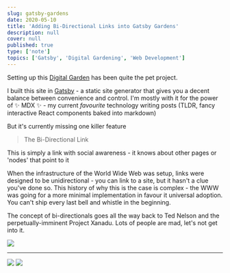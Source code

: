 ```yaml
---
slug: gatsby-gardens
date: 2020-05-10
title: 'Adding Bi-Directional Links into Gatsby Gardens'
description: null
cover: null
published: true
type: ['note']
topics: ['Gatsby', 'Digital Gardening', 'Web Development']
---
```


Setting up this [Digital Garden](/digital-gardening) has been quite the pet project.

I built this site in [Gatsby]() - a static site generator that gives you a decent balance between convenience and control. I'm mostly with it for the power of ✨ MDX ✨ - my  current *favourite* technology writing posts (TLDR, fancy interactive React components baked into markdown)

But it's currently missing one killer feature

> The Bi-Directional Link

This is simply a link with social awareness - it knows about other pages or 'nodes' that point to it

When the infrastructure of the World Wide Web was setup, links were designed to be unidirectional - you can link to a site, but it hasn't a clue you've done so. This history of why this is the case is complex - the WWW was going for a more minimal implementation in favour it universal adoption. You can't ship every last  bell and whistle in the beginning.

The concept of bi-directionals goes all the way back to Ted Nelson and the perpetually-imminent Project Xanadu. Lots of people are mad, let's not get into it.


<ImageFrame>

<Image src="andy_notes.gif" />

</ImageFrame>

---


<ImageFrame>

<Image src="aengus-site.png" />

</ImageFrame>

<ImageFrame>

<Image src="aravind.png" />

</ImageFrame>
